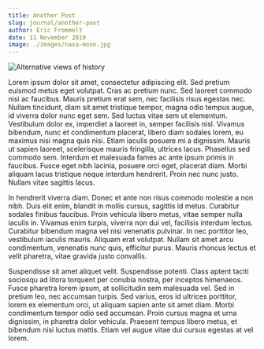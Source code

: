 ```yaml
---
title: Another Post
slug: journal/another-post
author: Eric Frommelt
date: 11 November 2019
image: ./images/nasa-moon.jpg
---
```


![Alternative views of history](./images/nasa-moon.jpg)

Lorem ipsum dolor sit amet, consectetur adipiscing elit. Sed pretium euismod metus eget volutpat. Cras ac pretium nunc. Sed laoreet commodo nisi ac faucibus. Mauris pretium erat sem, nec facilisis risus egestas nec. Nullam tincidunt, diam sit amet tristique tempor, magna odio tempus augue, id viverra dolor nunc eget sem. Sed luctus vitae sem ut elementum. Vestibulum dolor ex, imperdiet a laoreet in, semper facilisis nisl. Vivamus bibendum, nunc et condimentum placerat, libero diam sodales lorem, eu maximus nisi magna quis nisi. Etiam iaculis posuere mi a dignissim. Mauris ut sapien laoreet, scelerisque mauris fringilla, ultrices lacus. Phasellus sed commodo sem. Interdum et malesuada fames ac ante ipsum primis in faucibus. Fusce eget nibh lacinia, posuere orci eget, placerat diam. Morbi aliquam lacus tristique neque interdum hendrerit. Proin nec nunc justo. Nullam vitae sagittis lacus.

In hendrerit viverra diam. Donec et ante non risus commodo molestie a non nibh. Duis elit enim, blandit in mollis cursus, sagittis id metus. Curabitur sodales finibus faucibus. Proin vehicula libero metus, vitae semper nulla iaculis in. Vivamus enim turpis, viverra non dui vel, facilisis interdum lectus. Curabitur bibendum magna vel nisi venenatis pulvinar. In nec porttitor leo, vestibulum iaculis mauris. Aliquam erat volutpat. Nullam sit amet arcu condimentum, venenatis nunc quis, efficitur purus. Mauris rhoncus lectus et velit pharetra, vitae gravida justo convallis.

Suspendisse sit amet aliquet velit. Suspendisse potenti. Class aptent taciti sociosqu ad litora torquent per conubia nostra, per inceptos himenaeos. Fusce pharetra lorem ipsum, at sollicitudin sem malesuada vel. Sed in pretium leo, nec accumsan turpis. Sed varius, eros id ultrices porttitor, lorem ex elementum orci, ut aliquam sapien ante sit amet diam. Morbi condimentum tempor odio sed accumsan. Proin cursus magna et urna dignissim, in pharetra dolor vehicula. Praesent tempus libero metus, et bibendum nisi luctus mattis. Etiam vel augue vitae dui cursus egestas at vel lorem.
